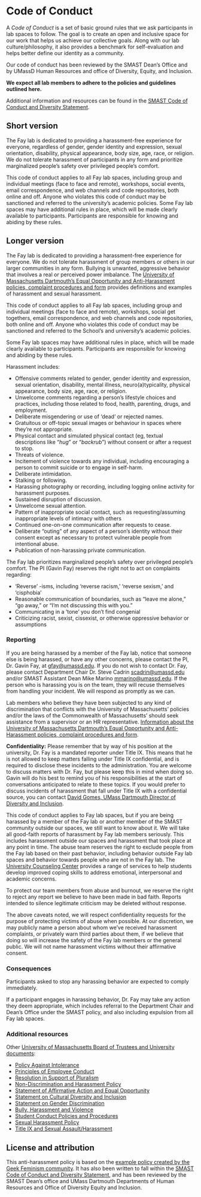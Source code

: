 # Code of Conduct {#code}

A _Code of Conduct_ is a set of basic ground rules that we ask participants in lab spaces to follow. The goal is to create an open and inclusive space for our work that helps us achieve our collective goals. Along with our lab culture/philosophy, it also provides a benchmark for self-evaluation and helps better define our identity as a community. 

Our code of conduct has been reviewed by the SMAST Dean's Office and by UMassD Human Resources and office of Diversity, Equity, and Inclusion.   

__We expect all lab members to adhere to the policies and guidelines outlined here.__  

Additional information and resources can be found in the [SMAST Code of Conduct and Diversity Statement](https://www.umassd.edu/media/umassdartmouth/smast/lab-pdf-files/SMAST---Code-of-conduct-and-diversitystatement_2.25.20-(1).docx).  


## Short version

The Fay lab is dedicated to providing a harassment-free experience for everyone, regardless of gender, gender identity and expression, sexual orientation, disability, physical appearance, body size, age, race, or religion. We do not tolerate harassment of participants in any form and prioritize marginalized people’s safety over privileged people’s comfort.  

This code of conduct applies to all Fay lab spaces, including group and individual meetings (face to face and remote), workshops, social events, email correspondence, and web channels and code repositories, both online and off. Anyone who violates this code of conduct may be sanctioned and referred to the university’s academic policies.
Some Fay lab spaces may have additional rules in place, which will be made clearly available to participants. Participants are responsible for knowing and abiding by these rules.  

## Longer version

The Fay lab is dedicated to providing a harassment-free experience for everyone. We do not tolerate harassment of group members or others in our larger communities in any form. Bullying is unwanted, aggressive behavior that involves a real or perceived power imbalance. The [University of Massachusetts Dartmouth’s Equal Opportunity and Anti-Harassment policies, complaint procedures and form](https://www.umassd.edu/media/umassdartmouth/eeo/pdfs/Complaint_Procedures_and_Form_Revised_September_2017.pdf) provides definitions and examples of harassment and sexual harassment.  

This code of conduct applies to all Fay lab spaces, including group and individual meetings (face to face and remote), workshops, social get togethers, email correspondence, and web channels and code repositories, both online and off. Anyone who violates this code of conduct may be sanctioned and referred to the School’s and university’s academic policies.  

Some Fay lab spaces may have additional rules in place, which will be made clearly available to participants. Participants are responsible for knowing and abiding by these rules.  

Harassment includes:  

* Offensive comments related to gender, gender identity and expression, sexual orientation, disability, mental illness, neuro(a)typicality, physical appearance, body size, age, race, or religion.  
* Unwelcome comments regarding a person’s lifestyle choices and practices, including those related to food, health, parenting, drugs, and employment.
* Deliberate misgendering or use of ‘dead’ or rejected names.
* Gratuitous or off-topic sexual images or behaviour in spaces where they’re not appropriate.
* Physical contact and simulated physical contact (eg, textual descriptions like “*hug*” or “*backrub*”) without consent or after a request to stop.
* Threats of violence.
* Incitement of violence towards any individual, including encouraging a person to commit suicide or to engage in self-harm.
* Deliberate intimidation.
* Stalking or following.
* Harassing photography or recording, including logging online activity for harassment purposes.
* Sustained disruption of discussion.
* Unwelcome sexual attention.
* Pattern of inappropriate social contact, such as requesting/assuming inappropriate levels of intimacy with others
* Continued one-on-one communication after requests to cease.
* Deliberate “outing” of any aspect of a person’s identity without their consent except as necessary to protect vulnerable people from intentional abuse.
* Publication of non-harassing private communication.  

The Fay lab prioritizes marginalized people’s safety over privileged people’s comfort. The PI (Gavin Fay) reserves the right not to act on complaints regarding:  

* ‘Reverse’ -isms, including ‘reverse racism,’ ‘reverse sexism,’ and ‘cisphobia’
* Reasonable communication of boundaries, such as “leave me alone,” “go away,” or “I’m not discussing this with you.”
* Communicating in a ‘tone’ you don’t find congenial
* Criticizing racist, sexist, cissexist, or otherwise oppressive behavior or assumptions

### Reporting

If you are being harassed by a member of the Fay lab, notice that someone else is being harassed, or have any other concerns, please contact the PI, Dr. Gavin Fay, at [gfay@umassd.edu](mailto:gfay@umassd.edu). If you do not wish to contact Dr. Fay, please contact Department Chair Dr. Steve Cadrin [scadrin@umassd.edu](mailto:scadrin@umassd.edu) and/or SMAST Assistant Dean Mike Marino [mmarino@umassd.edu](mailto:mmarino@umassd.edu). If the person who is harassing you is on the team, they will recuse themselves from handling your incident. We will respond as promptly as we can.  

Lab members who believe they have been subjected to any kind of discrimination that conflicts with the University of Massachusetts’ policies and/or the laws of the Commonwealth of Massachusetts’ should seek assistance from a supervisor or an HR representative. [Information about the University of Massachusetts Dartmouth’s Equal Opportunity and Anti-Harassment policies, complaint procedures and form](https://www.umassd.edu/media/umassdartmouth/eeo/pdfs/Complaint_Procedures_and_Form_Revised_September_2017.pdf).  


__Confidentiality:__  Please remember that by way of his position at the university, Dr. Fay is a mandated reporter under Title IX. This means that he is not allowed to keep matters falling under Title IX confidential, and is required to disclose these incidents to the administration. You are welcome to discuss matters with Dr. Fay, but please keep this in mind when doing so. Gavin will do his best to remind you of his responsibilities at the start of conversations anticipated to relate to these topics. If you would prefer to discuss incidents of harassment that fall under Title IX with a confidential source, you can contact [David Gomes, UMass Dartmouth Director of Diversity and Inclusion](mailto:david.gomes.eeo@umassd.edu).  

This code of conduct applies to Fay lab spaces, but if you are being harassed by a member of the Fay lab or another member of the SMAST community outside our spaces, we still want to know about it. We will take all good-faith reports of harassment by Fay lab members seriously. This includes harassment outside our spaces and harassment that took place at any point in time. The abuse team reserves the right to exclude people from the Fay lab based on their past behavior, including behavior outside Fay lab spaces and behavior towards people who are not in the Fay lab. The [University Counseling Center](http://www.umassd.edu/counseling/) provides a range of services to help students develop improved coping skills to address emotional, interpersonal and academic concerns.  

To protect our team members from abuse and burnout, we reserve the right to reject any report we believe to have been made in bad faith. Reports intended to silence legitimate criticism may be deleted without response.  

The above caveats noted, we will respect confidentiality requests for the purpose of protecting victims of abuse when possible. At our discretion, we may publicly name a person about whom we’ve received harassment complaints, or privately warn third parties about them, if we believe that doing so will increase the safety of the Fay lab members or the general public. We will not name harassment victims without their affirmative consent.  

### Consequences

Participants asked to stop any harassing behavior are expected to comply immediately.  

If a participant engages in harassing behavior, Dr. Fay may take any action they deem appropriate, which includes referral to the Department Chair and Dean’s Office under the SMAST policy, and also including expulsion from all Fay lab spaces.  

### Additional resources

Other [University of Massachusetts Board of Trustees and University documents](https://www.umassd.edu/hr/diversity/board-of-trusteesuniversity-documents/):  

* [Policy Against Intolerance](https://www.umassd.edu/hr/diversity/board-of-trusteesuniversity-documents/policy-against-intolerance/)
* [Principles of Employee Conduct](https://www.umassd.edu/hr/diversity/board-of-trusteesuniversity-documents/principles-of-employee-conduct/)
* [Resolution in Support of Pluralism](https://www.umassd.edu/hr/diversity/board-of-trusteesuniversity-documents/resolution-in-support-of-pluralism/)
* [Non-Discrimination and Harassment Policy](https://www.umassp.edu/sites/umassp.edu/files/content/T16-040-Non%20Discrimination%20and%20Harassment%20Policy.pdf)
* [Statement of Affirmative Action and Equal Opportunity](https://www.umassd.edu/hr/diversity/board-of-trusteesuniversity-documents/statement-of-affirmative-action-and-equal-opportun/)
* [Statement on Cultural Diversity and Inclusion](https://www.umassd.edu/hr/diversity/board-of-trusteesuniversity-documents/statement-on-cultural-diversity-and-inclusion/)
* [Statement on Gender Discrimination](https://www.umassd.edu/hr/diversity/board-of-trusteesuniversity-documents/statement-on-gender-discrimination/)
* [Bully, Harassment and Violence](https://www.umassd.edu/corsairscare/bullying-harassment-and-violence/)
* [Student Conduct Policies and Procedures](https://www.umassd.edu/corsairscare/bullying-harassment-and-violence/)
* [Sexual Harassment Policy](https://www.umassd.edu/hr/diversity/board-of-trusteesuniversity-documents/sexual-harassment-policy/)
* [Title IX and Sexual Assault/Harassment](https://www.umassd.edu/hr/diversity/compliance-and-oversight/title-ix-and-sexual-assaultharassment/)


## License and attribution

This anti-harassment policy is based on the [example policy created by the Geek Feminism community](https://geekfeminism.wikia.org/wiki/Community_anti-harassment). It has also been written to fall within the [SMAST Code of Conduct and Diversity Statement](https://www.umassd.edu/media/umassdartmouth/smast/lab-pdf-files/SMAST---Code-of-conduct-and-diversitystatement_2.25.20-(1).docx), and has been reviewed by the SMAST Dean’s office and UMass Dartmouth Departments of Human Resources and Office of Diversity Equity and Inclusion. 

